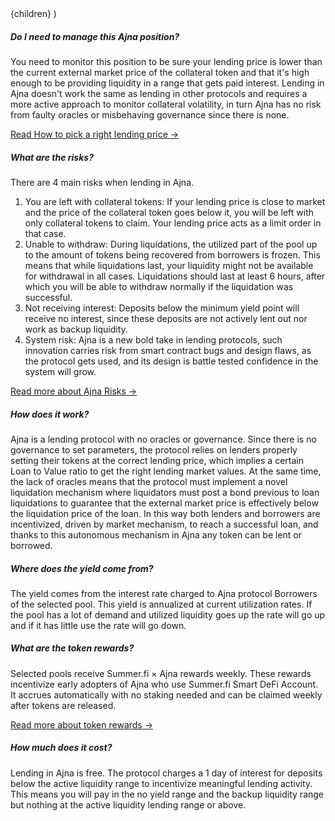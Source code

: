 
  <FaqLayout learnMoreUrl={EXTERNAL_LINKS.DOCS.AJNA.HUB} noTitle={true}>
    {children}
  </FaqLayout>
)

##### Do I need to manage this Ajna position?

You need to monitor this position to be sure your lending price is lower than the current external
market price of the collateral token and that it's high enough to be providing liquidity in a range
that gets paid interest. Lending in Ajna doesn't work the same as lending in other protocols and
requires a more active approach to monitor collateral volatility, in turn Ajna has no risk from
faulty oracles or misbehaving governance since there is none.

[Read How to pick a right lending price →](https://docs.summer.fi/protocols/ajna/tutorials-and-guides/how-to-pick-the-right-level-for-lending)

##### What are the risks?

There are 4 main risks when lending in Ajna.

1. You are left with collateral tokens: If your lending price is close to market and the price of
   the collateral token goes below it, you will be left with only collateral tokens to claim. Your
   lending price acts as a limit order in that case.
2. Unable to withdraw: During liquidations, the utilized part of the pool up to the amount of tokens
   being recovered from borrowers is frozen. This means that while liquidations last, your liquidity
   might not be available for withdrawal in all cases. Liquidations should last at least 6 hours,
   after which you will be able to withdraw normally if the liquidation was successful.
3. Not receiving interest: Deposits below the minimum yield point will receive no interest, since
   these deposits are not actively lent out nor work as backup liquidity.
4. System risk: Ajna is a new bold take in lending protocols, such innovation carries risk from
   smart contract bugs and design flaws, as the protocol gets used, and its design is battle tested
   confidence in the system will grow.

[Read more about Ajna Risks →](https://docs.summer.fi/protocols/ajna/tutorials-and-guides/what-are-the-risks-of-lending-in-ajna)

##### How does it work?

Ajna is a lending protocol with no oracles or governance. Since there is no governance to set
parameters, the protocol relies on lenders properly setting their tokens at the correct lending
price, which implies a certain Loan to Value ratio to get the right lending market values. At the
same time, the lack of oracles means that the protocol must implement a novel liquidation mechanism
where liquidators must post a bond previous to loan liquidations to guarantee that the external
market price is effectively below the liquidation price of the loan. In this way both lenders and
borrowers are incentivized, driven by market mechanism, to reach a successful loan, and thanks to
this autonomous mechanism in Ajna any token can be lent or borrowed.

##### Where does the yield come from?

The yield comes from the interest rate charged to Ajna protocol Borrowers of the selected pool. This
yield is annualized at current utilization rates. If the pool has a lot of demand and utilized
liquidity goes up the rate will go up and if it has little use the rate will go down.

##### What are the token rewards?

Selected pools receive Summer.fi × Ajna rewards weekly. These rewards incentivize early adopters of
Ajna who use Summer.fi Smart DeFi Account. It accrues automatically with no staking needed and can
be claimed weekly after tokens are released.

[Read more about token rewards →](https://docs.summer.fi/protocols/ajna/ajna-token-rewards)

##### How much does it cost?

Lending in Ajna is free. The protocol charges a 1 day of interest for deposits below the active
liquidity range to incentivize meaningful lending activity. This means you will pay in the no yield
range and the backup liquidity range but nothing at the active liquidity lending range or above.
